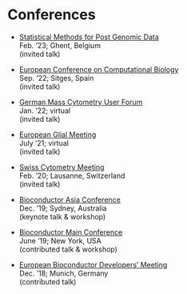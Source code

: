 # Conferences

- [Statistical Methods for Post Genomic Data](https://smpgd2023.sciencesconf.org/) <br>
Feb. '23; Ghent, Belgium <br>
(invited talk)

- [European Conference on Computational Biology](https://eccb2022.org/) <br>
Sep. '22; Sitges, Spain <br>
(invited talk)

- [German Mass Cytometry User Forum](German Mass Cytometry User Forum ) <br>
Jan. '22; virtual <br>
(invited talk)

- [European Glial Meeting](https://www.glia2021.eu/) <br>
July '21; virtual <br>
(invited talk)

- [Swiss Cytometry Meeting](https://swisscytomeeting.epfl.ch) <br>
Feb. '20; Lausanne, Switzerland <br>
(invited talk)

- [Bioconductor Asia Conference](https://bioconductor.github.io/BiocAsia) <br>
Dec. '19; Sydney, Australia <br>
(keynote talk \& workshop)

- [Bioconductor Main Conference](http://bioc2019.bioconductor.org/) <br>
June '19; New York, USA <br>
(contributed talk \& workshop)

- [European Bioconductor Developers’ Meeting](https://bioconductor.github.io/EuroBioc2018) <br>
Dec. '18; Munich, Germany <br>
(contributed talk)
